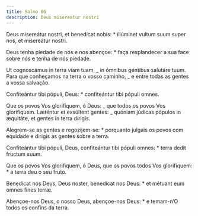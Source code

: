 ```yaml
---
title: Salmo 66
description: Deus misereatur nostri
---
```


<div class="side-by-side not-content">

Deus misereátur nostri, et benedícat nobis: \* illúminet vultum suum super nos, et misereátur nostri.

Deus tenha piedade de nós e nos abençoe: \* faça resplandecer a sua face sobre nós e tenha de nós piedade.

Ut cognoscámus in terra viam tuam, _ in ómnibus géntibus salutáre tuum. Para que conheçamos na terra o vosso caminho, _ e entre todas as gentes a vossa salvação.

Confiteántur tibi pópuli, Deus: \* confiteántur tibi pópuli omnes.

Que os povos Vos glorifiquem, ó Deus: _ que todos os povos Vos glorifiquem. Læténtur et exsúltent gentes: _ quóniam júdicas pópulos in æquitáte, et gentes in terra dírigis.

Alegrem-se as gentes e regozijem-se: \* porquanto julgais os povos com equidade e dirigis as gentes sobre a terra.

Confiteántur tibi pópuli, Deus, confiteántur tibi pópuli omnes: \* terra dedit fructum suum.

Que os povos Vos glorifiquem, ó Deus, que os povos todos Vos glorifiquem: \* a terra deu o seu fruto.

Benedícat nos Deus, Deus noster, benedícat nos Deus: \* et métuant eum omnes fines terræ.

Abençoe-nos Deus, o nosso Deus, abençoe-nos Deus: \* e temam-n’O todos os confins da terra.

</div>
